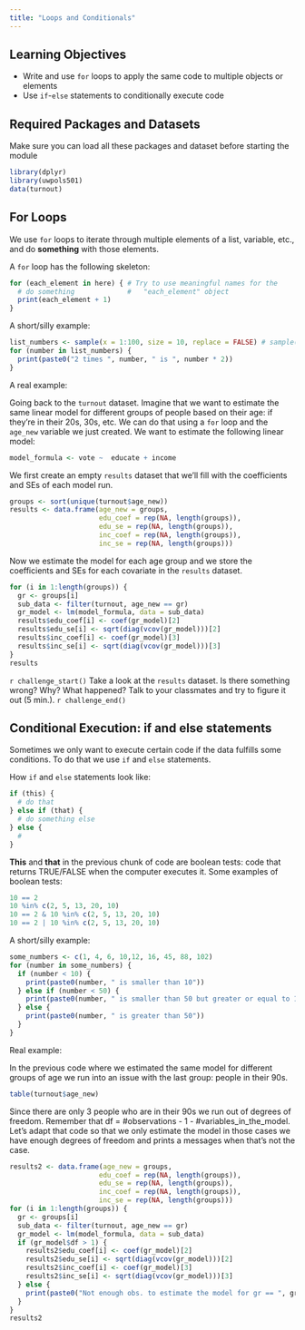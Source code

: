 ```yaml
---
title: "Loops and Conditionals"
---
```

## Learning Objectives

- Write and use `for` loops to apply the same code to multiple objects or elements
- Use `if`-`else` statements to conditionally execute code

## Required Packages and Datasets

Make sure you can load all these packages and dataset before starting the module
```r
library(dplyr)
library(uwpols501)
data(turnout)
```

## For Loops

We use `for` loops to iterate through multiple elements of a list, variable, etc., and do **something** with those elements.

A `for` loop has the following skeleton:
```r
for (each_element in here) { # Try to use meaningful names for the
  # do something             #   "each_element" object
  print(each_element + 1)
}
```


A short/silly example:
```r
list_numbers <- sample(x = 1:100, size = 10, replace = FALSE) # sample() function
for (number in list_numbers) {
  print(paste0("2 times ", number, " is ", number * 2))
}
```

A real example:

Going back to the `turnout` dataset. Imagine that we want to estimate the same linear model for different groups of people based on their age: if they're in their 20s, 30s, etc. We can do that using a `for` loop and the `age_new` variable we just created. We want to estimate the following linear model:
```r
model_formula <- vote ~  educate + income
```

We first create an empty `results` dataset that we'll fill with the coefficients and SEs
of each model run.
```r
groups <- sort(unique(turnout$age_new))
results <- data.frame(age_new = groups,
                      edu_coef = rep(NA, length(groups)),
                      edu_se = rep(NA, length(groups)),
                      inc_coef = rep(NA, length(groups)),
                      inc_se = rep(NA, length(groups)))
```

Now we estimate the model for each age group and we store the coefficients and SEs for each covariate in the `results` dataset.
```r
for (i in 1:length(groups)) {
  gr <- groups[i]
  sub_data <- filter(turnout, age_new == gr)
  gr_model <- lm(model_formula, data = sub_data)
  results$edu_coef[i] <- coef(gr_model)[2]
  results$edu_se[i] <- sqrt(diag(vcov(gr_model)))[2]
  results$inc_coef[i] <- coef(gr_model)[3]
  results$inc_se[i] <- sqrt(diag(vcov(gr_model)))[3]
}
results
```

`r challenge_start()`
Take a look at the `results` dataset. Is there something wrong? Why? What happened? Talk to your classmates and try to figure it out (5 min.).
`r challenge_end()`

## Conditional Execution: if and else statements

Sometimes we only want to execute certain code if the data fulfills some conditions. To do that we use `if` and `else` statements.

How `if` and `else` statements look like:
```r
if (this) {
  # do that
} else if (that) {
  # do something else
} else {
  #
}
```

**This** and **that** in the previous chunk of code are boolean tests: code that returns TRUE/FALSE when the computer executes it. Some examples of boolean tests:
```r
10 == 2
10 %in% c(2, 5, 13, 20, 10)
10 == 2 & 10 %in% c(2, 5, 13, 20, 10)
10 == 2 | 10 %in% c(2, 5, 13, 20, 10)
```

A short/silly example:
```r
some_numbers <- c(1, 4, 6, 10,12, 16, 45, 88, 102)
for (number in some_numbers) {
  if (number < 10) {
    print(paste0(number, " is smaller than 10"))
  } else if (number < 50) {
    print(paste0(number, " is smaller than 50 but greater or equal to 10"))
  } else {
    print(paste0(number, " is greater than 50"))
  }
}
```

Real example:

In the previous code where we estimated the same model for different groups of age we run into an issue with the last group: people in their 90s.
```r
table(turnout$age_new)
```

Since there are only 3 people who are in their 90s we run out of degrees of freedom. Remember that df = #observations - 1 - #variables_in_the_model. Let's adapt that code so that we only estimate the model in those cases we have enough degrees of freedom and prints a messages when that's not the case.
```r
results2 <- data.frame(age_new = groups,
                      edu_coef = rep(NA, length(groups)),
                      edu_se = rep(NA, length(groups)),
                      inc_coef = rep(NA, length(groups)),
                      inc_se = rep(NA, length(groups)))
for (i in 1:length(groups)) {
  gr <- groups[i]
  sub_data <- filter(turnout, age_new == gr)
  gr_model <- lm(model_formula, data = sub_data)
  if (gr_model$df > 1) {
    results2$edu_coef[i] <- coef(gr_model)[2]
    results2$edu_se[i] <- sqrt(diag(vcov(gr_model)))[2]
    results2$inc_coef[i] <- coef(gr_model)[3]
    results2$inc_se[i] <- sqrt(diag(vcov(gr_model)))[3]
  } else {
    print(paste0("Not enough obs. to estimate the model for gr == ", gr))
  }
}
results2
```